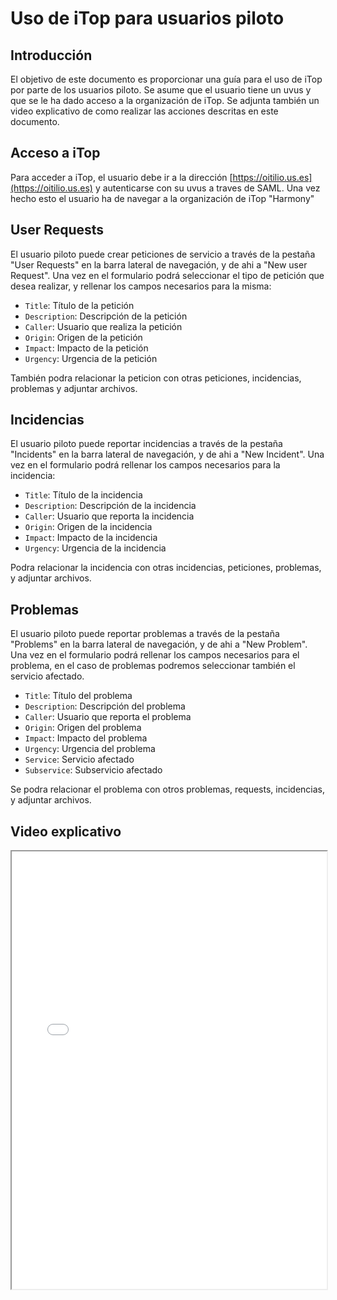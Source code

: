 # Uso de iTop para usuarios piloto

## Introducción

El objetivo de este documento es proporcionar una guía para el uso de iTop por parte de los usuarios piloto. Se asume que el usuario tiene un uvus y que se le ha dado acceso a la organización de iTop.
Se adjunta también un video explicativo de como realizar las acciones descritas en este documento.

## Acceso a iTop

Para acceder a iTop, el usuario debe ir a la dirección [https://oitilio.us.es](https://oitilio.us.es) y autenticarse con su uvus a traves de SAML. Una vez hecho esto
el usuario ha de navegar a la organización de iTop "Harmony"

## User Requests

El usuario piloto puede crear peticiones de servicio a través de la pestaña "User Requests" en la barra lateral de navegación, y de ahi a "New user Request".
Una vez en el formulario podrá seleccionar el tipo de petición que desea realizar, y rellenar los campos necesarios para la misma:
- `Title`: Título de la petición
- `Description`: Descripción de la petición
- `Caller`: Usuario que realiza la petición
- `Origin`: Origen de la petición
- `Impact`: Impacto de la petición
- `Urgency`: Urgencia de la petición

También podra relacionar la peticion con otras peticiones, incidencias, problemas y adjuntar archivos.

## Incidencias

El usuario piloto puede reportar incidencias a través de la pestaña "Incidents" en la barra lateral de navegación, y de ahi a "New Incident".
Una vez en el formulario podrá rellenar los campos necesarios para la incidencia:
- `Title`: Título de la incidencia
- `Description`: Descripción de la incidencia
- `Caller`: Usuario que reporta la incidencia
- `Origin`: Origen de la incidencia
- `Impact`: Impacto de la incidencia
- `Urgency`: Urgencia de la incidencia

Podra relacionar la incidencia con otras incidencias, peticiones, problemas, y adjuntar archivos.

## Problemas

El usuario piloto puede reportar problemas a través de la pestaña "Problems" en la barra lateral de navegación, y de ahi a "New Problem".
Una vez en el formulario podrá rellenar los campos necesarios para el problema, en el caso de problemas podremos seleccionar también el servicio afectado.
- `Title`: Título del problema
- `Description`: Descripción del problema
- `Caller`: Usuario que reporta el problema
- `Origin`: Origen del problema
- `Impact`: Impacto del problema
- `Urgency`: Urgencia del problema
- `Service`: Servicio afectado
- `Subservice`: Subservicio afectado

Se podra relacionar el problema con otros problemas, requests, incidencias, y adjuntar archivos.

## Video explicativo

<iframe 
  src="static/vid/iTop.mp4"
  width="100%"
  height="700px"
  >
</iframe>
